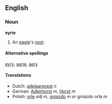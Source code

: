 ==English==
===Noun===
'''eyrie'''

#An [[eagle]]'s [[nest]].

====Alternative spellings====
[[eyry]], [[aerie]], [[aery]]

==== Translations ====
*Dutch: [[adelaarsnest]] ''n''
*German: [[Adlerhorst]] ''m'', [[Horst]] ''m''
*Polish: [[Orzeł|orle]] ''adj'' ''m'', [[gniazdo]] ''m'' or gniazdo orła ''m''